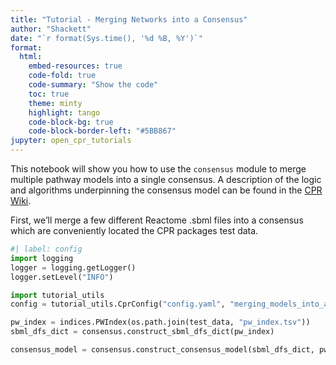 ```yaml
---
title: "Tutorial - Merging Networks into a Consensus"
author: "Shackett"
date: "`r format(Sys.time(), '%d %B, %Y')`"
format:
  html:
    embed-resources: true
    code-fold: true
    code-summary: "Show the code"
    toc: true
    theme: minty
    highlight: tango
    code-block-bg: true
    code-block-border-left: "#5BB867"
jupyter: open_cpr_tutorials
---
```


This notebook will show you how to use the `consensus` module to merge multiple pathway models into a single consensus. A description of the logic and algorithms underpinning the consensus model can be found in the [CPR Wiki](https://github.com/calico/Open-CPR/wiki/Consensus).

First, we'll merge a few different Reactome .sbml files into a consensus which are conveniently located the CPR packages test data.

```python
#| label: config
import logging
logger = logging.getLogger()
logger.setLevel("INFO")

import tutorial_utils
config = tutorial_utils.CprConfig("config.yaml", "merging_models_into_a_consensus")
```

```python
pw_index = indices.PWIndex(os.path.join(test_data, "pw_index.tsv"))
sbml_dfs_dict = consensus.construct_sbml_dfs_dict(pw_index)

consensus_model = consensus.construct_consensus_model(sbml_dfs_dict, pw_index)

```